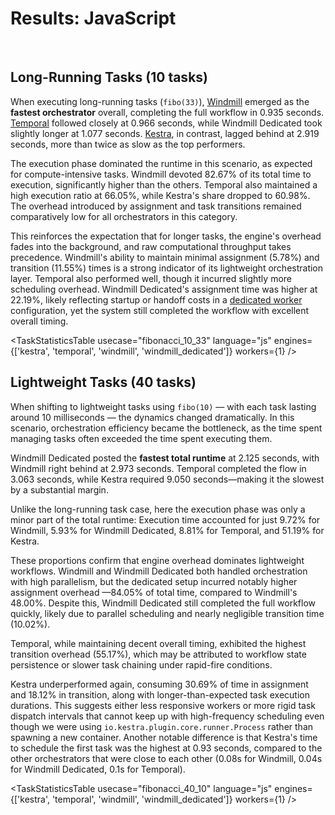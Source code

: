 
# Results: JavaScript

<DocCard
	title="Detailed results per engine"
	description="Results for each benchmark run for each engine in all languages and settings"
	href="/docs/misc/benchmarks/competitors/results/"
/>

<br />

## Long-Running Tasks (10 tasks)

<div className="grid">
	<BenchmarkVisualization
		usecase="fibonacci_10_33"
		language="js"
		engines={['kestra', 'temporal', 'windmill', 'windmill_dedicated']}
		workers={1}
		title="10 long running tasks"
		xAxisLabel="Duration (in seconds)"
	/>
</div>

When executing long-running tasks (`fibo(33)`), [Windmill](../../windmill/index.mdx) emerged as the **fastest orchestrator** overall, completing the full workflow in 0.935 seconds. [Temporal](../../temporal/index.mdx) followed closely at 0.966 seconds, while Windmill Dedicated took slightly longer at 1.077 seconds. [Kestra](../../kestra/index.mdx), in contrast, lagged behind at 2.919 seconds, more than twice as slow as the top performers.

The execution phase dominated the runtime in this scenario, as expected for compute-intensive tasks. Windmill devoted 82.67% of its total time to execution, significantly higher than the others. Temporal also maintained a high execution ratio at 66.05%, while Kestra's share dropped to 60.98%. The overhead introduced by assignment and task transitions remained comparatively low for all orchestrators in this category.

This reinforces the expectation that for longer tasks, the engine's overhead fades into the background, and raw computational throughput takes precedence. Windmill's ability to maintain minimal assignment (5.78%) and transition (11.55%) times is a strong indicator of its lightweight orchestration layer. Temporal also performed well, though it incurred slightly more scheduling overhead. Windmill Dedicated's assignment time was higher at 22.19%, likely reflecting startup or handoff costs in a [dedicated worker](../../../../../core_concepts/25_dedicated_workers/index.mdx) configuration, yet the system still completed the workflow with excellent overall timing.

<TaskStatisticsTable
  usecase="fibonacci_10_33"
  language="js"
  engines={['kestra', 'temporal', 'windmill', 'windmill_dedicated']}
  workers={1}
/>

## Lightweight Tasks (40 tasks)

<div className="grid">
	<BenchmarkVisualization
		usecase="fibonacci_40_10"
		language="js"
		engines={['kestra', 'temporal', 'windmill', 'windmill_dedicated']}
		workers={1}
		title="40 lightweight tasks"
		xAxisLabel="Duration (in seconds)"
	/>
</div>

When shifting to lightweight tasks using `fibo(10)` — with each task lasting around 10 milliseconds — the dynamics changed dramatically. In this scenario, orchestration efficiency became the bottleneck, as the time spent managing tasks often exceeded the time spent executing them.

Windmill Dedicated posted the **fastest total runtime** at 2.125 seconds, with Windmill right behind at 2.973 seconds. Temporal completed the flow in 3.063 seconds, while Kestra required 9.050 seconds—making it the slowest by a substantial margin.

Unlike the long-running task case, here the execution phase was only a minor part of the total runtime: Execution time accounted for just 9.72% for Windmill, 5.93% for Windmill Dedicated, 8.81% for Temporal, and 51.19% for Kestra.

These proportions confirm that engine overhead dominates lightweight workflows. Windmill and Windmill Dedicated both handled orchestration with high parallelism, but the dedicated setup incurred notably higher assignment overhead  —84.05% of total time, compared to Windmill's 48.00%. Despite this, Windmill Dedicated still completed the full workflow quickly, likely due to parallel scheduling and nearly negligible transition time (10.02%).

Temporal, while maintaining decent overall timing, exhibited the highest transition overhead (55.17%), which may be attributed to workflow state persistence or slower task chaining under rapid-fire conditions.

Kestra underperformed again, consuming 30.69% of time in assignment and 18.12% in transition, along with longer-than-expected task execution durations. This suggests either less responsive workers or more rigid task dispatch intervals that cannot keep up with high-frequency scheduling even though we were using `io.kestra.plugin.core.runner.Process` rather than spawning a new container. Another notable difference is that Kestra's time to schedule the first task was the highest at 0.93 seconds, compared to the other orchestrators that were close to each other (0.08s for Windmill, 0.04s for Windmill Dedicated, 0.1s for Temporal).

<TaskStatisticsTable
  usecase="fibonacci_40_10"
  language="js"
  engines={['kestra', 'temporal', 'windmill', 'windmill_dedicated']}
  workers={1}
/>